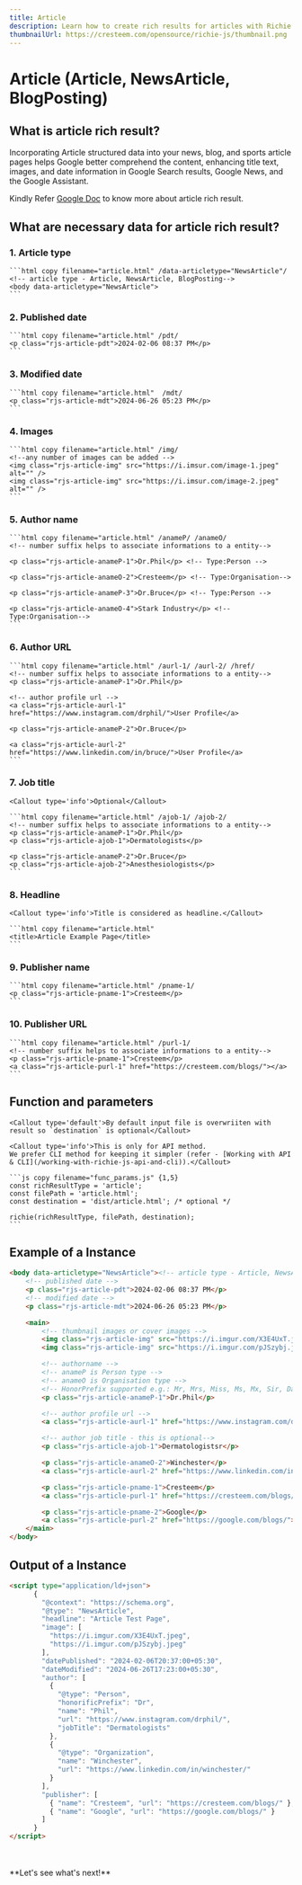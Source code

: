 ---
title: Article
description: Learn how to create rich results for articles with Richie JS. Discover the necessary data and examples to get started with article rich results.
thumbnailUrl: https://cresteem.com/opensource/richie-js/thumbnail.png
---

# Article (Article, NewsArticle, BlogPosting)

## What is article rich result?
Incorporating Article structured data into your news, blog, and sports article pages helps Google better comprehend the content, enhancing title text, images, and date information in Google Search results, Google News, and the Google Assistant.

Kindly Refer [Google Doc](https://developers.google.com/search/docs/appearance/structured-data/article) to know more about article rich result.

## What are necessary data for article rich result?

### 1. Article type
    ```html copy filename="article.html" /data-articletype="NewsArticle"/
    <!-- article type - Article, NewsArticle, BlogPosting-->
    <body data-articletype="NewsArticle">
    ```

### 2. Published date
    ```html copy filename="article.html" /pdt/
    <p class="rjs-article-pdt">2024-02-06 08:37 PM</p>
    ```

### 3. Modified date
    ```html copy filename="article.html"  /mdt/
    <p class="rjs-article-mdt">2024-06-26 05:23 PM</p>
    ```
    
### 4. Images
    ```html copy filename="article.html" /img/
    <!--any number of images can be added -->
    <img class="rjs-article-img" src="https://i.imsur.com/image-1.jpeg" alt="" />
    <img class="rjs-article-img" src="https://i.imsur.com/image-2.jpeg" alt="" />
    ```
    
### 5. Author name
    ```html copy filename="article.html" /anameP/ /anameO/
    <!-- number suffix helps to associate informations to a entity-->

    <p class="rjs-article-anameP-1">Dr.Phil</p> <!-- Type:Person -->
    
    <p class="rjs-article-anameO-2">Cresteem</p> <!-- Type:Organisation-->
    
    <p class="rjs-article-anameP-3">Dr.Bruce</p> <!-- Type:Person -->
    
    <p class="rjs-article-anameO-4">Stark Industry</p> <!-- Type:Organisation-->
    ```
    
### 6. Author URL
    ```html copy filename="article.html" /aurl-1/ /aurl-2/ /href/
    <!-- number suffix helps to associate informations to a entity-->
    <p class="rjs-article-anameP-1">Dr.Phil</p>
    
    <!-- author profile url -->
    <a class="rjs-article-aurl-1" href="https://www.instagram.com/drphil/">User Profile</a>

    <p class="rjs-article-anameP-2">Dr.Bruce</p>
    
    <a class="rjs-article-aurl-2" href="https://www.linkedin.com/in/bruce/">User Profile</a>
    ```
    
### 7. Job title

    <Callout type='info'>Optional</Callout>

    ```html copy filename="article.html" /ajob-1/ /ajob-2/
    <!-- number suffix helps to associate informations to a entity-->
    <p class="rjs-article-anameP-1">Dr.Phil</p>
	<p class="rjs-article-ajob-1">Dermatologists</p>

    <p class="rjs-article-anameP-2">Dr.Bruce</p>
    <p class="rjs-article-ajob-2">Anesthesiologists</p>
    ```
    
### 8. Headline
    
    <Callout type='info'>Title is considered as headline.</Callout>

    ```html copy filename="article.html"
    <title>Article Example Page</title>
    ```
    
### 9. Publisher name
    ```html copy filename="article.html" /pname-1/
    <p class="rjs-article-pname-1">Cresteem</p>
    ```
    
### 10. Publisher URL
    ```html copy filename="article.html" /purl-1/
    <!-- number suffix helps to associate informations to a entity-->
    <p class="rjs-article-pname-1">Cresteem</p>
	<a class="rjs-article-purl-1" href="https://cresteem.com/blogs/"></a>
    ```
    
## Function and parameters
    
    <Callout type='default'>By default input file is overwriiten with result so `destination` is optional</Callout>

    <Callout type='info'>This is only for API method.
    We prefer CLI method for keeping it simpler (refer - [Working with API & CLI](/working-with-richie-js-api-and-cli)).</Callout>

    ```js copy filename="func_params.js" {1,5}
    const richResultType = 'article';
    const filePath = 'article.html';
    const destination = 'dist/article.html'; /* optional */
    
    richie(richResultType, filePath, destination);
    ```

## Example of a Instance

```html copy filename="article.html"
<body data-articletype="NewsArticle"><!-- article type - Article, NewsArticle, BlogPosting-->
	<!-- published date -->
	<p class="rjs-article-pdt">2024-02-06 08:37 PM</p>
	<!-- modified date -->
	<p class="rjs-article-mdt">2024-06-26 05:23 PM</p>

	<main>
		<!-- thumbnail images or cover images -->
		<img class="rjs-article-img" src="https://i.imgur.com/X3E4UxT.jpeg" alt="" />
		<img class="rjs-article-img" src="https://i.imgur.com/pJSzybj.jpeg" alt="" />

		<!-- authorname -->
		<!-- anameP is Person type -->
		<!-- anameO is Organisation type -->
		<!-- HonorPrefix supported e.g.: Mr, Mrs, Miss, Ms, Mx, Sir, Dame, Dr, Cllr, Lady, or Lord, or other titles or positions-->
		<p class="rjs-article-anameP-1">Dr.Phil</p>

		<!-- author profile url -->
		<a class="rjs-article-aurl-1" href="https://www.instagram.com/drphil/">User Profile</a>

		<!-- author job title - this is optional-->
		<p class="rjs-article-ajob-1">Dermatologistsr</p>

		<p class="rjs-article-anameO-2">Winchester</p>
		<a class="rjs-article-aurl-2" href="https://www.linkedin.com/in/winchester/">User Profile</a>

		<p class="rjs-article-pname-1">Cresteem</p>
		<a class="rjs-article-purl-1" href="https://cresteem.com/blogs/"></a>

		<p class="rjs-article-pname-2">Google</p>
		<a class="rjs-article-purl-2" href="https://google.com/blogs/"></a>
	</main>
</body>
```

## Output of a Instance

```html filename="article.html" copy
<script type="application/ld+json">
      {
        "@context": "https://schema.org",
        "@type": "NewsArticle",
        "headline": "Article Test Page",
        "image": [
          "https://i.imgur.com/X3E4UxT.jpeg",
          "https://i.imgur.com/pJSzybj.jpeg"
        ],
        "datePublished": "2024-02-06T20:37:00+05:30",
        "dateModified": "2024-06-26T17:23:00+05:30",
        "author": [
          {
            "@type": "Person",
            "honorificPrefix": "Dr",
            "name": "Phil",
            "url": "https://www.instagram.com/drphil/",
            "jobTitle": "Dermatologists"
          },
          {
            "@type": "Organization",
            "name": "Winchester",
            "url": "https://www.linkedin.com/in/winchester/"
          }
        ],
        "publisher": [
          { "name": "Cresteem", "url": "https://cresteem.com/blogs/" },
          { "name": "Google", "url": "https://google.com/blogs/" }
        ]
      }
</script>
```
<br/>
<br/>
**Let's see what's next!**